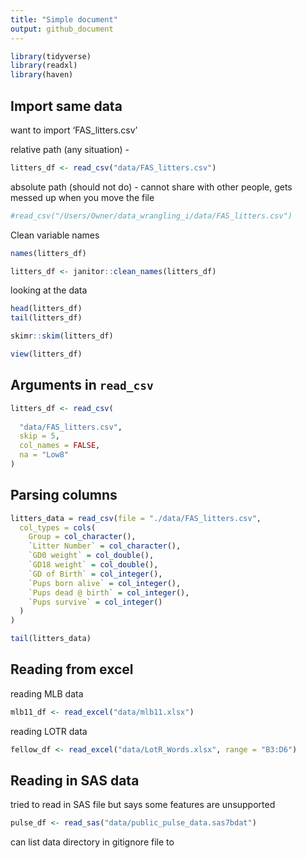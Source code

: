 ```yaml
---
title: "Simple document"
output: github_document
---
```


```r
library(tidyverse)
library(readxl)
library(haven)
```

## Import same data 

want to import 'FAS_litters.csv'

relative path (any situation) - 
```r
litters_df <- read_csv("data/FAS_litters.csv")
```

absolute path (should not do) - cannot share with other people, gets messed up when you move the file 
```r
#read_csv("/Users/Owner/data_wrangling_i/data/FAS_litters.csv")
```

Clean variable names 
```r
names(litters_df)

litters_df <- janitor::clean_names(litters_df)
```

looking at the data 
```r
head(litters_df)
tail(litters_df)

skimr::skim(litters_df)
```
```r
view(litters_df)
```


## Arguments in `read_csv`
```r
litters_df <- read_csv(
  
  "data/FAS_litters.csv", 
  skip = 5, 
  col_names = FALSE, 
  na = "Low8"
)
```

## Parsing columns 

```r
litters_data = read_csv(file = "./data/FAS_litters.csv",
  col_types = cols(
    Group = col_character(),
    `Litter Number` = col_character(),
    `GD0 weight` = col_double(),
    `GD18 weight` = col_double(),
    `GD of Birth` = col_integer(),
    `Pups born alive` = col_integer(),
    `Pups dead @ birth` = col_integer(),
    `Pups survive` = col_integer()
  )
)

tail(litters_data)
```


## Reading from excel 

reading MLB data 
```r
mlb11_df <- read_excel("data/mlb11.xlsx")

```
reading LOTR data 

```r
fellow_df <- read_excel("data/LotR_Words.xlsx", range = "B3:D6")
```

## Reading in SAS data 
tried to read in SAS file but says some features are unsupported
```r
pulse_df <- read_sas("data/public_pulse_data.sas7bdat")
```




can list data directory in gitignore file to 


